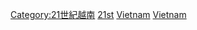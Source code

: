 
{{Portal|越南}}

[[Category:21世紀越南|Category:21世紀越南]]
[[Category:各年越南|21st]]
[[Category:依年份劃分的21世紀東南亞|Vietnam]]
[[Category:依年份劃分的21世紀各國|Vietnam]]